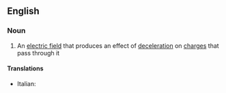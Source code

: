 ==English==

===Noun===
{{en-noun}}

# {{context|physics|lang=en}} An [[electric field]] that produces an effect of [[deceleration]] on [[charge]]s that pass through it

====Translations====
{{trans-top|contrafield}}
* Italian: {{t|it|controcampo|m}}
{{trans-mid}}
{{trans-bottom}}